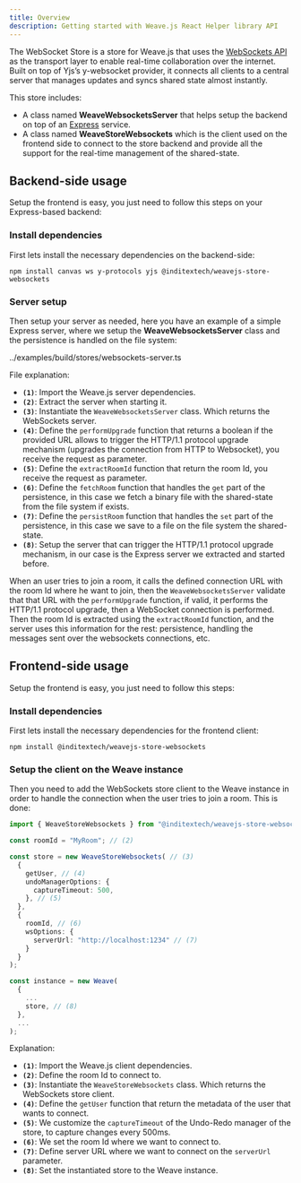 ```yaml
---
title: Overview
description: Getting started with Weave.js React Helper library API
---
```


The WebSocket Store is a store for Weave.js that uses the [WebSockets API](https://developer.mozilla.org/en-US/docs/Web/API/WebSockets_API)
as the transport layer to enable real-time collaboration over the internet. Built on top of
Yjs’s y-websocket provider, it connects all clients to a central server that manages updates
and syncs shared state almost instantly.

This store includes:

- A class named **WeaveWebsocketsServer** that helps setup the backend on top of an
  [Express](https://expressjs.com/) service.
- A class named **WeaveStoreWebsockets** which is the client used on the frontend side to
  connect to the store backend and provide all the support for the real-time management of the
  shared-state.

## Backend-side usage

Setup the frontend is easy, you just need to follow this steps on your Express-based backend:

<div className="fd-steps">

<div className="[&_h3]:fd-step">
 
### Install dependencies

First lets install the necessary dependencies on the backend-side:

```shell
npm install canvas ws y-protocols yjs @inditextech/weavejs-store-websockets
```

</div>

<div className="[&_h3]:fd-step">
 
### Server setup

Then setup your server as needed, here you have an example of a simple Express server,
where we setup the **WeaveWebsocketsServer** class and the persistence is handled on the file system:

<include lang="ts" meta='title="server.ts"'>
  ../examples/build/stores/websockets-server.ts
</include>

File explanation:

- **`(1)`**: Import the Weave.js server dependencies.
- **`(2)`**: Extract the server when starting it.
- **`(3)`**: Instantiate the `WeaveWebsocketsServer` class. Which returns the WebSockets server.
- **`(4)`**: Define the `performUpgrade` function that returns a boolean if the provided URL
  allows to trigger the HTTP/1.1 protocol upgrade mechanism (upgrades the connection from HTTP to Websocket),
  you receive the request as parameter.
- **`(5)`**: Define the `extractRoomId` function that return the room Id, you receive the request as
  parameter.
- **`(6)`**: Define the `fetchRoom` function that handles the `get` part of the persistence, in this
  case we fetch a binary file with the shared-state from the file system if exists.
- **`(7)`**: Define the `persistRoom` function that handles the `set` part of the persistence, in this
  case we save to a file on the file system the shared-state.
- **`(8)`**: Setup the server that can trigger the HTTP/1.1 protocol upgrade mechanism, in our case is the
  Express server we extracted and started before.

When an user tries to join a room, it calls the defined connection URL with the room Id where he
want to join, then the `WeaveWebsocketsServer` validate that that URL with the `performUpgrade` function,
if valid, it performs the HTTP/1.1 protocol upgrade, then a WebSocket connection is performed. Then the
room Id is extracted using the `extractRoomId` function, and the server uses this information for the rest:
persistence, handling the messages sent over the websockets connections, etc.

</div>

</div>

## Frontend-side usage

Setup the frontend is easy, you just need to follow this steps:

<div className="fd-steps">

<div className="[&_h3]:fd-step">
 
### Install dependencies

First lets install the necessary dependencies for the frontend client:

```shell
npm install @inditextech/weavejs-store-websockets
```

</div>

<div className="[&_h3]:fd-step">
 
### Setup the client on the Weave instance

Then you need to add the WebSockets store client to the Weave instance in order to handle
the connection when the user tries to join a room. This is done:

```ts
import { WeaveStoreWebsockets } from "@inditextech/weavejs-store-websockets/client"; // (1)

const roomId = "MyRoom"; // (2)

const store = new WeaveStoreWebsockets( // (3)
  {
    getUser, // (4)
    undoManagerOptions: {
      captureTimeout: 500,
    }, // (5)
  },
  {
    roomId, // (6)
    wsOptions: {
      serverUrl: "http://localhost:1234" // (7)
    }
  }
);

const instance = new Weave(
  {
    ...
    store, // (8)
  },
  ...
);
```

Explanation:

- **`(1)`**: Import the Weave.js client dependencies.
- **`(2)`**: Define the room Id to connect to.
- **`(3)`**: Instantiate the `WeaveStoreWebsockets` class. Which returns the WebSockets store client.
- **`(4)`**: Define the `getUser` function that return the metadata of the user that wants to connect.
- **`(5)`**: We customize the `captureTimeout` of the Undo-Redo manager of the store, to capture changes every 500ms.
- **`(6)`**: We set the room Id where we want to connect to.
- **`(7)`**: Define server URL where we want to connect on the `serverUrl` parameter.
- **`(8)`**: Set the instantiated store to the Weave instance.

</div>

</div>
